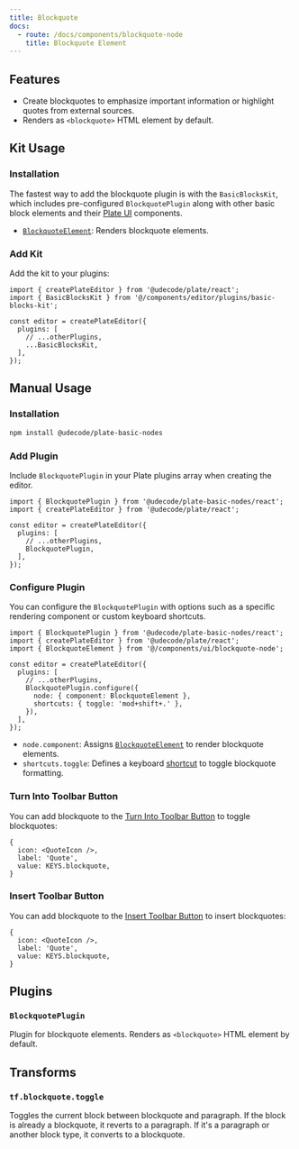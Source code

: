 ```yaml
---
title: Blockquote
docs:
  - route: /docs/components/blockquote-node
    title: Blockquote Element
---
```


<ComponentPreview name="basic-blocks-demo" />

<PackageInfo>

## Features

- Create blockquotes to emphasize important information or highlight quotes from external sources.
- Renders as `<blockquote>` HTML element by default.

</PackageInfo>

## Kit Usage

<Steps>

### Installation

The fastest way to add the blockquote plugin is with the `BasicBlocksKit`, which includes pre-configured `BlockquotePlugin` along with other basic block elements and their [Plate UI](/docs/installation/plate-ui) components.

<ComponentSource name="basic-blocks-kit" />

- [`BlockquoteElement`](/docs/components/blockquote-node): Renders blockquote elements.

### Add Kit

Add the kit to your plugins:

```tsx
import { createPlateEditor } from '@udecode/plate/react';
import { BasicBlocksKit } from '@/components/editor/plugins/basic-blocks-kit';

const editor = createPlateEditor({
  plugins: [
    // ...otherPlugins,
    ...BasicBlocksKit,
  ],
});
```

</Steps>

## Manual Usage

<Steps>

### Installation

```bash
npm install @udecode/plate-basic-nodes
```

### Add Plugin

Include `BlockquotePlugin` in your Plate plugins array when creating the editor.

```tsx
import { BlockquotePlugin } from '@udecode/plate-basic-nodes/react';
import { createPlateEditor } from '@udecode/plate/react';

const editor = createPlateEditor({
  plugins: [
    // ...otherPlugins,
    BlockquotePlugin,
  ],
});
```

### Configure Plugin

You can configure the `BlockquotePlugin` with options such as a specific rendering component or custom keyboard shortcuts.

```tsx
import { BlockquotePlugin } from '@udecode/plate-basic-nodes/react';
import { createPlateEditor } from '@udecode/plate/react';
import { BlockquoteElement } from '@/components/ui/blockquote-node';

const editor = createPlateEditor({
  plugins: [
    // ...otherPlugins,
    BlockquotePlugin.configure({
      node: { component: BlockquoteElement },
      shortcuts: { toggle: 'mod+shift+.' },
    }),
  ],
});
```

- `node.component`: Assigns [`BlockquoteElement`](/docs/components/blockquote-node) to render blockquote elements.
- `shortcuts.toggle`: Defines a keyboard [shortcut](/docs/plugin-shortcuts) to toggle blockquote formatting.

### Turn Into Toolbar Button

You can add blockquote to the [Turn Into Toolbar Button](/docs/toolbar#turn-into-toolbar-button) to toggle blockquotes:

```tsx
{
  icon: <QuoteIcon />,
  label: 'Quote',
  value: KEYS.blockquote,
}
```

### Insert Toolbar Button

You can add blockquote to the [Insert Toolbar Button](/docs/toolbar#insert-toolbar-button) to insert blockquotes:

```tsx
{
  icon: <QuoteIcon />,
  label: 'Quote',
  value: KEYS.blockquote,
}
```

</Steps>

## Plugins

### `BlockquotePlugin`

Plugin for blockquote elements. Renders as `<blockquote>` HTML element by default.

## Transforms

### `tf.blockquote.toggle`

Toggles the current block between blockquote and paragraph. If the block is already a blockquote, it reverts to a paragraph. If it's a paragraph or another block type, it converts to a blockquote.